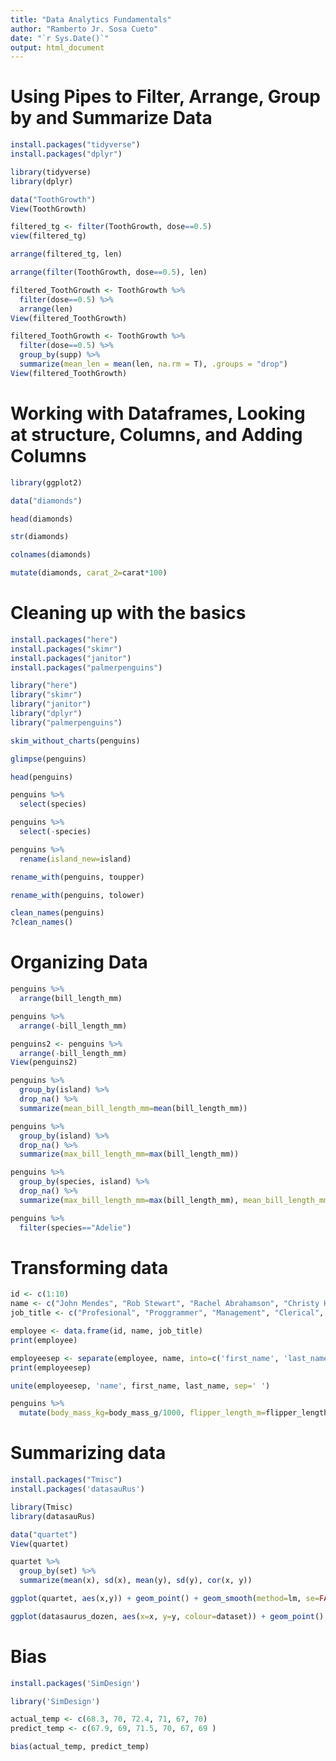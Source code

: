 ```yaml
---
title: "Data Analytics Fundamentals"
author: "Ramberto Jr. Sosa Cueto"
date: "`r Sys.Date()`"
output: html_document
---
```


# Using Pipes to Filter, Arrange, Group by and Summarize Data

```r
install.packages("tidyverse")
install.packages("dplyr")
```

```r
library(tidyverse)
library(dplyr)
```

```r
data("ToothGrowth")
View(ToothGrowth)
```

```r
filtered_tg <- filter(ToothGrowth, dose==0.5)
view(filtered_tg)
```

```r
arrange(filtered_tg, len)
```

```r
arrange(filter(ToothGrowth, dose==0.5), len)
```

```r
filtered_ToothGrowth <- ToothGrowth %>% 
  filter(dose==0.5) %>% 
  arrange(len)
View(filtered_ToothGrowth)
```

```r
filtered_ToothGrowth <- ToothGrowth %>% 
  filter(dose==0.5) %>% 
  group_by(supp) %>% 
  summarize(mean_len = mean(len, na.rm = T), .groups = "drop")
View(filtered_ToothGrowth)
```

# Working with Dataframes, Looking at structure, Columns, and Adding Columns 

```r
library(ggplot2)
```

```r
data("diamonds")
```

```r
head(diamonds)
```

```r
str(diamonds)
```

```r
colnames(diamonds)
```

```r
mutate(diamonds, carat_2=carat*100)
```

# Cleaning up with the basics

```r
install.packages("here")
install.packages("skimr")
install.packages("janitor")
install.packages("palmerpenguins")
```

```r
library("here")
library("skimr")
library("janitor")
library("dplyr")
library("palmerpenguins")
```

```r
skim_without_charts(penguins)
```

```r
glimpse(penguins)
```

```r
head(penguins)
```
 
```r
penguins %>% 
  select(species)
```
 
```r
penguins %>% 
  select(-species)
```

```r
penguins %>% 
  rename(island_new=island)
```

```r
rename_with(penguins, toupper)
```

```r
rename_with(penguins, tolower)
```

```r
clean_names(penguins)
?clean_names()
```

# Organizing Data

```r
penguins %>% 
  arrange(bill_length_mm)
```

```r
penguins %>% 
  arrange(-bill_length_mm)
```

```r
penguins2 <- penguins %>% 
  arrange(-bill_length_mm)
View(penguins2)
```

```r
penguins %>% 
  group_by(island) %>% 
  drop_na() %>% 
  summarize(mean_bill_length_mm=mean(bill_length_mm))
```

```r
penguins %>% 
  group_by(island) %>% 
  drop_na() %>% 
  summarize(max_bill_length_mm=max(bill_length_mm))
```

```r
penguins %>% 
  group_by(species, island) %>% 
  drop_na() %>% 
  summarize(max_bill_length_mm=max(bill_length_mm), mean_bill_length_mm=mean(bill_length_mm))
```

```r
penguins %>% 
  filter(species=="Adelie") 
```

# Transforming data

```r
id <- c(1:10)
name <- c("John Mendes", "Rob Stewart", "Rachel Abrahamson", "Christy Hickman", "Johnson Harper", "Firi Candace", "Sean Bean", "Luke Sky", "Albert Matte", "Ramberto Sosa")
job_title <- c("Profesional", "Proggrammer", "Management", "Clerical", "Developer", "Programmer", "Management", "Clerical", "Developer", "Programmer")

employee <- data.frame(id, name, job_title)
print(employee)
```

```r
employeesep <- separate(employee, name, into=c('first_name', 'last_name'), sep=' ')
print(employeesep)
```

```r
unite(employeesep, 'name', first_name, last_name, sep=' ')
```

```r
penguins %>% 
  mutate(body_mass_kg=body_mass_g/1000, flipper_length_m=flipper_length_mm/1000)
```

# Summarizing data

```r
install.packages("Tmisc")
install.packages('datasauRus')
```

```r
library(Tmisc)
library(datasauRus)
```

```r
data("quartet")
View(quartet)
```

```r
quartet %>% 
  group_by(set) %>% 
  summarize(mean(x), sd(x), mean(y), sd(y), cor(x, y))
```

```r
ggplot(quartet, aes(x,y)) + geom_point() + geom_smooth(method=lm, se=FALSE) + facet_wrap(~set)
```

```r
ggplot(datasaurus_dozen, aes(x=x, y=y, colour=dataset)) + geom_point() + theme_void() + theme(legend.position = "none") + facet_wrap(~dataset)
```

# Bias

```r
install.packages('SimDesign')
```

```r
library('SimDesign')
```

```r
actual_temp <- c(68.3, 70, 72.4, 71, 67, 70)
predict_temp <- c(67.9, 69, 71.5, 70, 67, 69 )
```

```r
bias(actual_temp, predict_temp)
```

